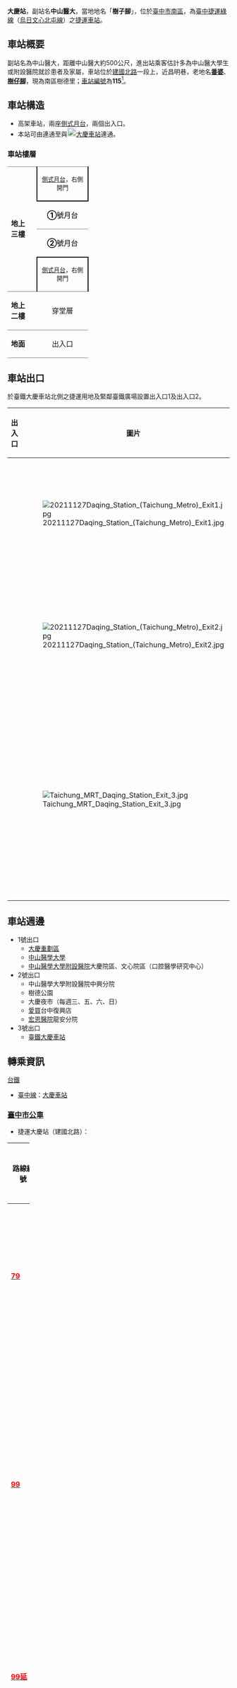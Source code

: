 {{Multiple issues|
{{Notability Unreferenced|time=2021-08-11T15:38:13+00:00}}
{{Refimprove|time=2021-08-11T15:38:13+00:00}}
}}
{{NoteTA |G1=Railway |G2=Transport}}
{{about|[[臺中捷運|臺中捷運]]的大慶站|'''與本站共站'''的[[臺灣鐵路管理局|臺鐵]]車站|大慶車站|中國大陸的鐵路車站|大庆站}}
{{Infobox_Station
|name = 大慶站<small>（中山醫大）</small>
|eng_name = Daqing Station<br>（Chungshan Medical University）
|linecolour = {{臺中捷運色彩|綠}}
|linecolour2 ={{臺中捷運色彩|紫}}
|image = Taichung Metro Daqing Station Platform.jpg
|caption = 大慶站月台
|code = {{Color|{{臺中捷運色彩|綠}}|'''115'''}}<br>( 工程編號：G13 )
|operator ={{Rint|tw|tcrt}} [[臺中捷運|臺中捷運]]
|line = {{中捷綠線}}<br>{{臺中捷運線路名|大平霧}}
|country = {{TWN}}
|borough= [[臺中市|臺中市]][[南區_(臺中市)|南區]]
|address = [[建國路_(台中市區)|建國北路一段]]11號
|type = 高架車站
|platform = [[側式月台|側式月台]]
|connections = {{rint|tw|tra}} [[台灣鐵路|台鐵]][[臺中線|臺中線]] [[大慶車站|大慶車站]]
|opened = {{中捷綠線}} 2021年4月25日
|opening = 
|bicycle = 36格
|parking = 機車：83格
|first = 往北屯總站：06:00<br>往高鐵臺中站：06:00
|last = 往北屯總站：00:07<br>往高鐵臺中站：00:28
|exits = 3
|adjacent = {{Adjacent stations|system=台中捷運|line=1|left=豐樂公園|right=九張犁|note-left=114|note-mid={{Color|{{臺中捷運色彩|綠}}|'''115'''}}|note-right=116}}
}}
'''大慶站'''，副站名'''中山醫大'''，當地地名「'''樹子腳'''」，位於[[臺中市|臺中市]][[南區_(臺中市)|南區]]，為[[臺中捷運|臺中捷運]][[臺中捷運綠線|綠線]]（[[烏日文心北屯線|烏日文心北屯線]]）之[[捷運車站|捷運車站]]。

== 車站概要 ==
副站名為中山醫大，距離中山醫大約500公尺，進出站乘客估計多為中山醫大學生或附設醫院就診患者及家屬，車站位於[[建國路_(台中市區)|建國北路]]一段上，近昌明巷，老地名'''[[番婆_(臺中市)|番婆]]'''、'''[[樹子腳_(臺中市)|樹仔腳]]'''，現為南區樹德里；[[車站編號|車站編號]]為'''115'''<ref>[http://www.dorts.gov.taipei/ct.asp?xItem=660998&CtNode=20285&mp=115001 臺北市政府捷運工程局 >捷運興建中路網 >臺中捷運烏日文心北屯線 >路線說明] {{Wayback|url=http://www.dorts.gov.taipei/ct.asp?xItem=660998&CtNode=20285&mp=115001 |date=20150715211121 }}，臺北市政府捷運工程局</ref>。

== 車站構造 ==
*高架車站，兩座[[側式月台|側式月台]]，兩個出入口。
*本站可由連通至與[[File:ROC_Taiwan_Railways_Administration_Logo.svg|20px]][[大慶車站|大慶車站]]連通。

=== 車站樓層 ===
{|cellspacing=0 cellpadding=3
|-
|style="border-top:solid 1px gray;border-bottom:solid 1px gray;" width=50 rowspan=4 valign=top|'''地上<br>三樓'''
|style="border-right:solid 2px black;border-left:solid 2px black;border-bottom:solid 2px black;border-top:solid 1px gray" colspan=2 align=center|<small>[[側式月台|側式月台]]，右側開門</small>
|-
|style="border-bottom:solid 1px gray;" width=100|<font color="{{臺中捷運色彩|綠}}">'''①'''號月台</font>
|style="border-bottom:solid 1px gray;" width=390|{{AIGA arrow|L}} {{中捷綠線}} 往[[北屯總站|北屯總站]]方向<small>（[[豐樂公園站|豐樂公園站]]）</small>
|-
|style="border-bottom:solid 0px gray;" width=100|<font color="{{臺中捷運色彩|綠}}">'''②'''號月台</font>
|style="border-bottom:solid 0px gray;" width=390|{{AIGA arrow|R}} {{中捷綠線}} 往[[高鐵台中站_(台中捷運)|高鐵台中站]]方向<small>（[[九張犁站|九張犁站]]）</small>
|-
|style="border-top:solid 2px black;border-right:solid 2px black;border-left:solid 2px black;border-bottom:solid 1px gray;" colspan=2 align=center|<small>[[側式月台|側式月台]]，右側開門</small>
|-
|style="border-bottom:solid 1px gray;" valign=top|'''地上<br>二樓'''
|style="border-bottom:solid 1px gray;" valign=top|穿堂層
|style="border-bottom:solid 1px gray;" valign=top|車站大廳、詢問處、[[自動售票機|自動售票機]]、[[驗票閘門|驗票閘門]]
<br>直通 [[File:ROC_Taiwan_Railways_Administration_Logo.svg|20px]] [[大慶車站|大慶車站]]第2月台
|-
|style="border-bottom:solid 1px gray;" valign=top|'''地面'''
|style="border-bottom:solid 1px gray;" valign=top|出入口
|style="border-bottom:solid 1px gray;" valign=top|[[#車站出口|出入口]] 
|}

== 車站出口 ==
於臺鐵大慶車站北側之捷運用地及緊鄰臺鐵廣場設置出入口1及出入口2。
{| class="wikitable"
|-
! 出入口 !! 圖片 !! 位置
|-
| {{捷運出入口|1|附=le}}||[[File:20211127Daqing_Station_(Taichung_Metro)_Exit1.jpg|frameless]] ||[[建國路_(台中市區)|建國北路]]，近[[中山醫學大學附設醫院|中山附醫]]以及[[中山醫學大學|中山醫大]]
|-
| {{捷運出入口|2|附=le}}||[[File:20211127Daqing_Station_(Taichung_Metro)_Exit2.jpg|frameless]] || [[建國路_(台中市區)|建國北路]]，近[[File:ROC_Taiwan_Railways_Administration_Logo.svg|20px]][[台灣鐵路|臺鐵]][[臺中線|臺中線]][[大慶車站|大慶站]]的大廳層
|-
| {{捷運出入口|3}} ||[[File:Taichung_MRT_Daqing_Station_Exit_3.jpg|frameless]]||連通道至[[File:ROC_Taiwan_Railways_Administration_Logo.svg|20px]][[台灣鐵路|台鐵]][[臺中線|臺中線]][[大慶車站#車站樓層|大慶站]]的月台層（2樓空橋往[[台灣鐵路|臺鐵]][[大慶車站#車站樓層|車站]]的第2月台）
|-
| bgcolor="#EEEEEE" colspan=3 |  {{捷運出入口/註|el}}
|}

{{multiple image
|align=right
|direction=horizontal
|image1=臺中捷運G13站2017年5月工程.jpg
|width2=400
|footer=大慶站於2017年5月工程狀態
}}

== 車站週邊 ==
* 1號出口
** [[大慶重劃區|大慶重劃區]]
** [[中山醫學大學|中山醫學大學]]
** [[中山醫學大學附設醫院|中山醫學大學附設醫院]]大慶院區、文心院區（口腔醫學研究中心）
* 2號出口
** 中山醫學大學附設醫院中興分院
** 樹德公園
** 大慶夜市（每週三、五、六、日）
** [[愛買|愛買]]台中復興店
** [[宏恩醫院|宏恩醫院]]龍安分院
* 3號出口
** [[臺鐵|臺鐵]][[大慶車站|大慶車站]]

== 轉乘資訊 ==
;{{rint|tw|tra}}[[台灣鐵路|台鐵]]
*[[臺中線|臺中線]]：[[大慶車站|大慶車站]]
=== [[臺中市市區公車|臺中市公車]] ===
*捷運大慶站（建國北路）：
{|class="wikitable" width="100%" align="center"
!路線編號
!width="30%"|營運區間
!width="8%"|經營業者
!width="54%"|備註
|-
|'''[[台中市公車79路|<font color="red">79</font>]]'''
|[[統聯轉運站|統聯轉運站]]－[[大慶火車站|大慶火車站]]
|[[統聯客運|統聯客運]]
|[[File:標誌(小)mark(S).jpg|25px]]全線部分低底盤無障礙公車；車輛配置</font><font color=#518234>'''一車雙機'''</font>
|-
|'''[[台中市公車99路|<font color="red">99</font>]]'''
|[[精武車站|精武車站]]－嶺東科技大學
|rowspan=2|[[中鹿客運|中鹿客運]]
|[[File:標誌(小)mark(S).jpg|25px]]全線部分低底盤無障礙公車，經 國立臺中科技大學、好市多、中山醫學大學、[[高鐵台中站|高鐵台中站]]、[[嶺東科大|嶺東科大]]
|-
|'''[[台中市公車99路|<font color="red">99延</font>]]'''
|[[精武車站|精武車站]]－臺中區監理所(遊園路)
|延駛路線，經望高寮、清新溫泉飯店
|-
|'''[[台中市公車158路|<font color="red">158</font>]]'''
|[[高鐵臺中站|高鐵臺中站]]－[[朝陽科技大學|朝陽科技大學]]
|[[全航客運|全航客運]]
|[[File:標誌(小)mark(S).jpg|25px]]全線部分低底盤無障礙公車（低機率）</font>，站名附<font color=orange>'''客語報站'''</font>
|-
|'''[[台中市公車242路|{{Color]]'''
|[[高鐵台中站|高鐵臺中站]]－吉星社區
|[[四方客運|四方客運]]
|經中山醫學大學、五權車站、公共資訊圖書館、臺中家商、臺中車站、新建國市場、育英國中、長安醫院、光華高工<br>[[File:標誌(小)mark(S).jpg|25px]]全線配置無障礙低底盤<font color=blue>'''電動客車'''</font>
|-
|'''[[台中市公車356路|<font color="red">356</font>]]'''
|國安社區（[[宜寧中學|宜寧中學]]）－大慶火車站
|[[捷順交通|捷順交通]]
|[[File:標誌(小)mark(S).jpg|25px]]全線配置無障礙低底盤</font><font color=blue>'''電動客車'''</font>
|-
|'''[[台中市公車綠1路|<font color="green">綠1</font>]]'''
|[[北屯總站|北屯總站]]－仁友停車場
|[[中鹿客運|中鹿客運]]
|原'''[[台中市公車800路|<font color="red">800</font>]]'''路公車，「綠1」走Ｓ型路線，初步以台灣大道為分界，北段以漢口路為主要幹道；南段改走大墩路，希望透過公車接駁，擴大捷運服務路廊，串接居民到附近的捷運站。
|-
|}

==  鄰近車站  ==
; 現行營運模式
{{start rail box|[[臺中捷運|臺中捷運]]}}
{{s-inop|[[豐樂公園站|豐樂公園站]]|往　[[北屯總站|北屯總站]]}}
{{s-line|[[臺中捷運綠線|綠線]]|（[[烏日文心北屯線|烏日文心北屯線]]）|{{台中捷運色彩|綠}}}}
{{s-inop|[[九張犁站|九張犁站]]|往　[[高鐵台中站_(台中捷運)|高鐵台中站]]}}
{{end box}}

; 未來營運模式
{{start rail box|[[臺中捷運|臺中捷運]]}}
{{s-inop|[[豐樂公園站|豐樂公園站]]|往　[[北屯總站|北屯總站]]／[[經補庫站|經補庫站]]}}
{{s-line|[[臺中捷運綠線|綠線]]|（[[烏日文心北屯線|烏日文心北屯線]]）|{{台中捷運色彩|綠}}}}
{{s-inop|[[九張犁站|九張犁站]]|往　[[金馬站_(台中捷運)|金馬站]]}}
|-
{{s-unbuilt|P15站|往　[[經補庫站|經補庫站]]}}
{{s-line|[[大平霧線|大平霧線]]|（規劃中）|{{台中捷運色彩|紫}}}}
{{terminus}}
{{end box}}

=== 公路客運 ===
*大慶車站：
{|class="wikitable" width="100%" align="center"
!路線編號
!width="30%"|營運區間
!width="8%"|經營業者
!width="54%"|備註
|-
|'''6670'''
|[[台灣好行|台灣好行]]─日月潭線<br>（[[干城站|干城站]]－[[日月潭|日月潭]]）
|[[南投客運|南投客運]]
|
|-
|'''6883'''
|[[台灣好行|台灣好行]]─溪頭線
|[[彰化客運|彰化客運]]<br>[[員林客運|員林客運]]<br>南投客運
|
|}

=== 國道客運 ===
*大慶車站：
{|class="wikitable" width="100%" align="center"
!路線編號
!width="30%"|營運區間
!width="8%"|經營業者
!width="54%"|備註
|-
|'''6188'''
|[[臺中市|臺中]]─[[竹山鎮_(台灣)|竹山]]
|[[台中客運|台中客運]]
|
|}

== 參考資料 ==
{{reflist}}

== 外部連結 ==
*[https://www.google.com/maps/d/viewer?ll=24.148633,120.659752&spn=0.109647,0.145912&t=m&msa=0&z=12&source=embed&ie=UTF8&brcurrent=3,0x346917dff97922ef:0x87523ee47ea6447f,0&mid=zJCddOfnmyQU.kjoOXL_g-VMY 捷運綠線(公開）]
*[https://www.tmrt.com.tw/ 臺中捷運股份有限公司] {{Wayback|url=https://www.tmrt.com.tw/ |date=20200604144250 }}
*[https://www.dorts.gov.taipei/ 臺北市政府捷運工程局] {{Wayback|url=https://www.dorts.gov.taipei/ |date=20210112050801 }}
*[https://www.tmrt.com.tw/Content/Uploads/PublicSite/a4c466b9-9cca-4b27-8be1-5734134aa4c8_place.jpg 大慶站位置圖（臺中捷運公司）] 
*[https://www.tmrt.com.tw/Content/Uploads/PublicSite/a4c466b9-9cca-4b27-8be1-5734134aa4c8_floor.jpg 大慶站車站平面相關位置圖（臺中捷運公司）] 

{{Commons cat|Daqing Station (Taichung Metro)}}
{{台中捷運綠線}}
{{臺中捷運轉乘車站}}

{{DEFAULTSORT:Daqing Station}}

[[Category:台中捷運綠線車站|Category:台中捷運綠線車站]]
[[Category:臺中市南區交通|捷]]
[[Category:台中捷運轉乘車站|Category:台中捷運轉乘車站]]
[[Category:以車站命名的臺中捷運車站|Category:以車站命名的臺中捷運車站]]
[[分類:2020年啟用的鐵路車站|分類:2020年啟用的鐵路車站]]